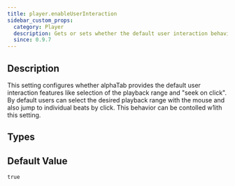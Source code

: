 ```yaml
---
title: player.enableUserInteraction
sidebar_custom_props:
  category: Player
  description: Gets or sets whether the default user interaction behavior should be active or not.
  since: 0.9.7
---
```


<SinceBadge since="0.9.7" />


## Description

This setting configures whether alphaTab provides the default user interaction features like selection of the playback range and "seek on click".
By default users can select the desired playback range with the mouse and also jump to individual beats by click. This behavior can be contolled w1ith this setting. 


<PropertyDescription metadata={metadata} />

## Types

<TypeTable>
    <TypeRow name="bool" />
</TypeTable>

## Default Value

`true`